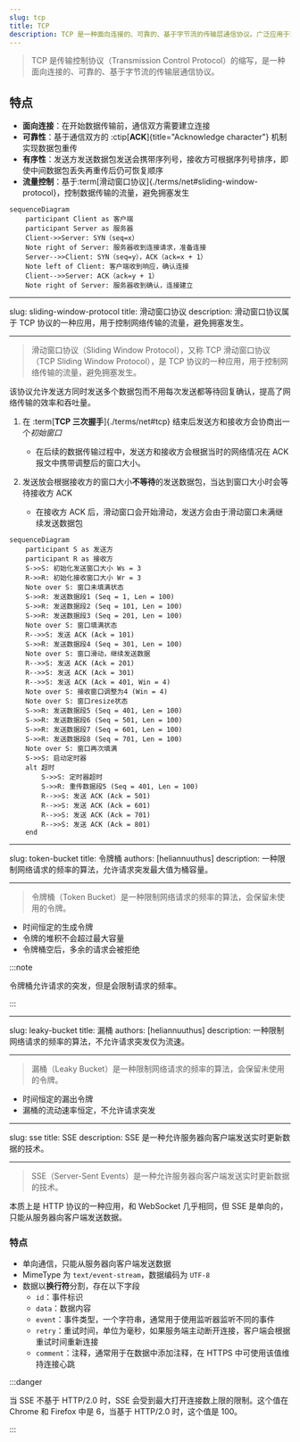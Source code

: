 ```yaml
---
slug: tcp
title: TCP
description: TCP 是一种面向连接的、可靠的、基于字节流的传输层通信协议。广泛应用于现代互联网中。
---
```


> TCP 是传输控制协议（Transmission Control Protocol）的缩写，是一种面向连接的、可靠的、基于字节流的传输层通信协议。

## 特点

- **面向连接**：在开始数据传输前，通信双方需要建立连接
- **可靠性**：基于通信双方的 :ctip[**ACK**]{title="Acknowledge character"} 机制实现数据包重传
- **有序性**：发送方发送数据包发送会携带序列号，接收方可根据序列号排序，即使中间数据包丢失再重传后仍可恢复顺序
- **流量控制**：基于:term[滑动窗口协议]{./terms/net#sliding-window-protocol}，控制数据传输的流量，避免拥塞发生

```mermaid
sequenceDiagram
    participant Client as 客户端
    participant Server as 服务器
    Client->>Server: SYN（seq=x）
    Note right of Server: 服务器收到连接请求，准备连接
    Server-->>Client: SYN（seq=y），ACK（ack=x + 1）
    Note left of Client: 客户端收到响应，确认连接
    Client-->>Server: ACK（ack=y + 1）
    Note right of Server: 服务器收到确认，连接建立
```

---

slug: sliding-window-protocol
title: 滑动窗口协议
description: 滑动窗口协议属于 TCP 协议的一种应用，用于控制网络传输的流量，避免拥塞发生。

---

> 滑动窗口协议（Sliding Window Protocol），又称 TCP 滑动窗口协议（TCP Sliding Window Protocol），是 TCP 协议的一种应用，用于控制网络传输的流量，避免拥塞发生。

该协议允许发送方同时发送多个数据包而不用每次发送都等待回复确认，提高了网络传输的效率和吞吐量。

1. 在 :term[**TCP 三次握手**]{./terms/net#tcp} 结束后发送方和接收方会协商出一个*初始窗口*

   - 在后续的数据传输过程中，发送方和接收方会根据当时的网络情况在 ACK 报文中携带调整后的窗口大小。

2. 发送放会根据接收方的窗口大小**不等待**的发送数据包，当达到窗口大小时会等待接收方 ACK

   - 在接收方 ACK 后，滑动窗口会开始滑动，发送方会由于滑动窗口未满继续发送数据包

```mermaid
sequenceDiagram
    participant S as 发送方
    participant R as 接收方
    S->>S: 初始化发送窗口大小 Ws = 3
    R->>R: 初始化接收窗口大小 Wr = 3
    Note over S: 窗口未填满状态
    S->>R: 发送数据段1 (Seq = 1, Len = 100)
    S->>R: 发送数据段2 (Seq = 101, Len = 100)
    S->>R: 发送数据段3 (Seq = 201, Len = 100)
    Note over S: 窗口填满状态
    R-->>S: 发送 ACK (Ack = 101)
    S->>R: 发送数据段4 (Seq = 301, Len = 100)
    Note over S: 窗口滑动，继续发送数据
    R-->>S: 发送 ACK (Ack = 201)
    R-->>S: 发送 ACK (Ack = 301)
    R-->>S: 发送 ACK (Ack = 401, Win = 4)
    Note over S: 接收窗口调整为4 (Win = 4)
    Note over S: 窗口resize状态
    S->>R: 发送数据段5 (Seq = 401, Len = 100)
    S->>R: 发送数据段6 (Seq = 501, Len = 100)
    S->>R: 发送数据段7 (Seq = 601, Len = 100)
    S->>R: 发送数据段8 (Seq = 701, Len = 100)
    Note over S: 窗口再次填满
    S->>S: 启动定时器
    alt 超时
        S->>S: 定时器超时
        S->>R: 重传数据段5 (Seq = 401, Len = 100)
        R-->>S: 发送 ACK (Ack = 501)
        R-->>S: 发送 ACK (Ack = 601)
        R-->>S: 发送 ACK (Ack = 701)
        R-->>S: 发送 ACK (Ack = 801)
    end
```

---

slug: token-bucket
title: 令牌桶
authors: [heliannuuthus]
description: 一种限制网络请求的频率的算法，允许请求突发最大值为桶容量。

---

> 令牌桶（Token Bucket）是一种限制网络请求的频率的算法，会保留未使用的令牌。

- 时间恒定的生成令牌
- 令牌的堆积不会超过最大容量
- 令牌桶空后，多余的请求会被拒绝

:::note

令牌桶允许请求的突发，但是会限制请求的频率。

:::

---

slug: leaky-bucket
title: 漏桶
authors: [heliannuuthus]
description: 一种限制网络请求的频率的算法，不允许请求突发仅为流速。

---

> 漏桶（Leaky Bucket）是一种限制网络请求的频率的算法，会保留未使用的令牌。

- 时间恒定的漏出令牌
- 漏桶的流动速率恒定，不允许请求突发

---
slug: sse
title: SSE
description: SSE 是一种允许服务器向客户端发送实时更新数据的技术。

---

> SSE（Server-Sent Events）是一种允许服务器向客户端发送实时更新数据的技术。

本质上是 HTTP 协议的一种应用，和 WebSocket 几乎相同，但 SSE 是单向的，只能从服务器向客户端发送数据。


### 特点

- 单向通信，只能从服务器向客户端发送数据
- MimeType 为 `text/event-stream`，数据编码为 `UTF-8`
- 数据以**换行符**分割，存在以下字段
  - `id`：事件标识
  - `data`：数据内容
  - `event`：事件类型，一个字符串，通常用于使用监听器监听不同的事件
  - `retry`：重试时间，单位为毫秒，如果服务端主动断开连接，客户端会根据重试时间重新连接
  - `comment`：注释，通常用于在数据中添加注释，在 HTTPS 中可使用该值维持连接心跳

:::danger

当 SSE 不基于 HTTP/2.0 时，SSE 会受到最大打开连接数上限的限制。这个值在 Chrome 和 Firefox 中是 6，当基于 HTTP/2.0 时，这个值是 100。

:::